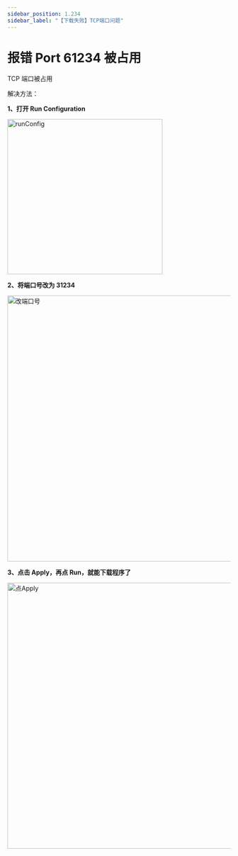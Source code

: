 ```yaml
---
sidebar_position: 1.234
sidebar_label: "【下载失败】TCP端口问题"
---
```


# 报错 Port 61234 被占用

TCP 端口被占用

解决方法：

**1、打开 Run Configuration**

<div style={{ display: "flex", justifyContent: "center", alignItems: "center", marginBottom: "20px"}}>
<img src={require('./img/CompilationFailed/runConfig.png').default} alt="runConfig" width="350px" />
</div>

**2、将端口号改为 31234**

<div style={{ display: "flex", justifyContent: "center", alignItems: "center", marginBottom: "20px"}}>
<img src={require('./img/CompilationFailed/改端口号.png').default} alt="改端口号" width="600px" />
</div>

**3、点击 Apply，再点 Run，就能下载程序了**

<div style={{ display: "flex", justifyContent: "center", alignItems: "center", marginBottom: "20px"}}>
<img src={require('./img/CompilationFailed/点Apply.png').default} alt="点Apply" width="600px" />
</div>